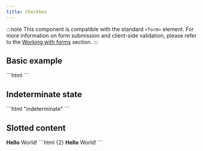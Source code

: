 ```yaml
---
title: Checkbox
---
```



<Imports />
<PageSwitcher />

:::note
This component is compatible with the standard `<form>`
element. For more information on form submission and client-side validation,
please refer to the [Working with forms](/guides/working-with-forms)
section.
:::

## Basic example

<Demo>
  <vscode-checkbox
    label="Checkbox example"
    value="testvalue1"
    checked
  ></vscode-checkbox>
  <Fragment slot="html">
    ```html
    <vscode-checkbox
      label="Checkbox example"
      value="testvalue1"
      checked
    ></vscode-checkbox>
    ```
  </Fragment>
</Demo>

## Indeterminate state

<Demo>
  <vscode-checkbox
    label="Indeterminate example"
    indeterminate
  ></vscode-checkbox>
  <Fragment slot="html">
    ```html "indeterminate"
    <vscode-checkbox
      label="Indeterminate example"
      indeterminate
    ></vscode-checkbox>
    ```
  </Fragment>
</Demo>

## Slotted content

<Demo>
  <vscode-checkbox>
    <b>Hello</b> World!
  </vscode-checkbox>
  <Fragment slot="html">
    ```html {2}
    <vscode-checkbox>
      <b>Hello</b> World!
    </vscode-checkbox>
    ```
  </Fragment>
</Demo>
